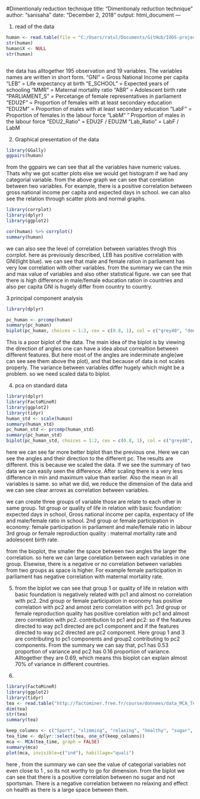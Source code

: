 #Dimentionaly reduction technique
title: "Dimentionaly reduction technique"
author: "sanisaha"
date: "December 2, 2018"
output: html_document
---


1. read of the data
```r
human <- read.table(file = "C:/Users/ratul/Documents/GitHub/IODS-project/data/human.csv", sep = ",", header = T)
str(human)
human$X <- NULL
str(human)



```
the data has alltogether 195 observation and 19 variables. The variables names are written in short form. "GNI" = Gross National Income per capita
"LEB" = Life expectancy at birth
"E_SCHOOL" = Expected years of schooling 
"MMR" = Maternal mortality ratio
"ABR" = Adolescent birth rate
"PARLIAMENT_S" = Percetange of female representatives in parliament
"EDU2F" = Proportion of females with at least secondary education
"EDU2M" = Proportion of males with at least secondary education
"LabF" = Proportion of females in the labour force
"LabM" " Proportion of males in the labour force
"EDU2_Ratio" = EDU2F / EDU2M
"Lab_Ratio" = LabF / LabM

2. Graphical presentation of the data
```r
library(GGally)
ggpairs(human)
```
from the ggpairs we can see that all the variables have numeric values. Thats why we got scatter plots else we would get histogram if we had any categorial variable. from the above graph we can see that  corelation between two variables. For example, there is a positive correlation between gross national income per capita and expected days in school.  we can also see the relation through scatter plots and normal graphs. 


```r
library(corrplot)
library(dplyr)
library(ggplot2)

cor(human) %>% corrplot()
summary(human)

```



we can also see the level of correlation between variables throgh this corrplot. here as previously described, LEB has positive correlation with GNI(light blue). we can see that male and female ration in parliament has very low correlation with other variables. from the summary we can the min and max value of variables and also other statistical figure. we can see that there is high difference in male/female education ration in countries and also per capita GNI is hugely differ from country to country.

3.principal component analysis


```r
library(dplyr)

pc_human <- prcomp(human)
summary(pc_human)
biplot(pc_human, choices = 1:2, cex = c(0.8, 1), col = c("grey40", "deeppink2"))

```
This is a poor biplot of the data. The main idea of the biplot is by viewing the direction of angles one can have a idea about correaltion between different features. But here most of the angles are inderminate angle(we can see see them above the plot), and that because of data is not scales properly. The variance between variables differ hugely which might be a problem. so we need scaled data to biplot.

4. pca on standard data

```r
library(dplyr)
library(FactoMineR)
library(ggplot2)
library(tidyr)
human_std <- scale(human)
summary(human_std)
pc_human_std <- prcomp(human_std)
summary(pc_human_std)
biplot(pc_human_std, choices = 1:2, cex = c(0.8, 1), col = c("grey40", "deeppink2"))


```
here we can see far more better biplot than the previous one. Here we can see the angles and their direction to the different pc. The results are different. this is because we scaled the data. If we see the summary of two data we can easily seen the difference. After scaling there is a very less difference in min and maximum value than earlier. Also the mean in all variables is same. so what we did, we reduce the dimension of the data and we can see clear arrows as correlation between variables.

we can create three groups of variable those are relate to each other in same group. 
1st group or quality of life in relation with basic foundation: expected days in school, Gross national income per capita, expentacy of life and male/female ratio in school.
2nd group or female participation in economy: female participation in parliament and male/female ratio in labour 
3rd group or female reproduction quality : maternal mortality rate and adolescent birth rate. 

from the bioplot, the smaller the space between two angles the larger the correlation. so here we can large corelation between each variables in one group. Elsewise, there is a negative or no correlation between variables from two groups as space is higher. For example female participation in parliament has negative correlation with maternal mortality rate.

5.
from the biplot we can see that group 1 or quality of life in relation with basic foundation is negatively related with pc1 and almost no correlation with pc2. 2nd group or female participation in economy has positive correlation with pc2 and amost zero correlation with pc1. 3rd group or female reproduction quality has positive corelation with pc1 and almost zero correlation with pc2. 
contribution to pc1 and pc2:  so if the features directed to way  pc1 directed are pc1 component and if the features directed to way  pc2 directed are pc2 component. Here group 1 and 3 are contributing to pc1 components and group2 contributing to pc2 components. From the summary we can say that, pc1 has 0.53 proportion of variance and pc2 has 0.16 proportion of variance. Alltogether they are 0.69, which means this bioplot can explain almost 70% of variance in different countries.

6.
```r
library(FactoMineR)
library(ggplot2)
library(tidyr)
tea <- read.table("http://factominer.free.fr/course/donnees/data_MCA_Tea.csv", sep=";", header=TRUE)
dim(tea)
str(tea)
summary(tea)

```

```r
keep_columns <- c("Sport", "slimming", "relaxing", "healthy", "sugar", "effect.on.health")
tea_time <- dplyr::select(tea, one_of(keep_columns))
mca <- MCA(tea_time, graph = FALSE)
summary(mca)
plot(mca, invisible=c("ind"), habillage="quali")
```

here , from the summary we can see the value of categorial variables not even close to 1 , so its not worthy to go for dimension.
from the biplot we can see that there is a positive correlation between no sugar and not sportsman. There is a negative correlation between no relaxing and effect on health as there is a large space between them.